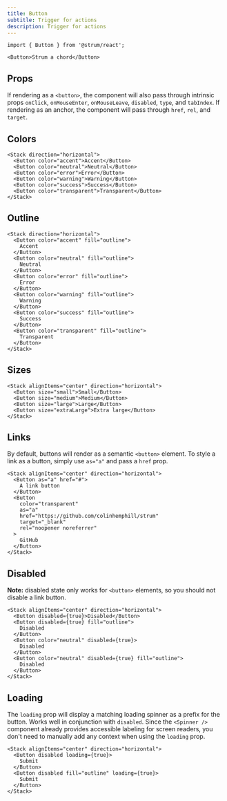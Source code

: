 ```yaml
---
title: Button
subtitle: Trigger for actions
description: Trigger for actions
---
```


```tsx
import { Button } from '@strum/react';
```

```tsx live name="simple button"
<Button>Strum a chord</Button>
```

## Props

If rendering as a `<button>`, the component will also pass through intrinsic props `onClick`, `onMouseEnter`, `onMouseLeave`, `disabled`, `type`, and `tabIndex`. If rendering as an anchor, the component will pass through `href`, `rel`, and `target`.

<PropsTable sourceLink={sourceLink} types={types} />

## Colors

```tsx live name="Button color examples"
<Stack direction="horizontal">
  <Button color="accent">Accent</Button>
  <Button color="neutral">Neutral</Button>
  <Button color="error">Error</Button>
  <Button color="warning">Warning</Button>
  <Button color="success">Success</Button>
  <Button color="transparent">Transparent</Button>
</Stack>
```

## Outline

```tsx live name="outline style buttons"
<Stack direction="horizontal">
  <Button color="accent" fill="outline">
    Accent
  </Button>
  <Button color="neutral" fill="outline">
    Neutral
  </Button>
  <Button color="error" fill="outline">
    Error
  </Button>
  <Button color="warning" fill="outline">
    Warning
  </Button>
  <Button color="success" fill="outline">
    Success
  </Button>
  <Button color="transparent" fill="outline">
    Transparent
  </Button>
</Stack>
```

## Sizes

```tsx live name="button sizes"
<Stack alignItems="center" direction="horizontal">
  <Button size="small">Small</Button>
  <Button size="medium">Medium</Button>
  <Button size="large">Large</Button>
  <Button size="extraLarge">Extra large</Button>
</Stack>
```

## Links

By default, buttons will render as a semantic `<button>` element. To style a link as a button, simply use `as="a"` and pass a `href` prop.

```tsx live name="link button"
<Stack alignItems="center" direction="horizontal">
  <Button as="a" href="#">
    A link button
  </Button>
  <Button
    color="transparent"
    as="a"
    href="https://github.com/colinhemphill/strum"
    target="_blank"
    rel="noopener noreferrer"
  >
    GitHub
  </Button>
</Stack>
```

## Disabled

**Note:** disabled state only works for `<button>` elements, so you should not disable a link button.

```tsx live name="disabled button"
<Stack alignItems="center" direction="horizontal">
  <Button disabled={true}>Disabled</Button>
  <Button disabled={true} fill="outline">
    Disabled
  </Button>
  <Button color="neutral" disabled={true}>
    Disabled
  </Button>
  <Button color="neutral" disabled={true} fill="outline">
    Disabled
  </Button>
</Stack>
```

## Loading

The `loading` prop will display a matching loading spinner as a prefix for the button. Works well in conjunction with `disabled`. Since the `<Spinner />` component already provides accessible labeling for screen readers, you don't need to manually add any context when using the `loading` prop.

```tsx live name="loading button"
<Stack alignItems="center" direction="horizontal">
  <Button disabled loading={true}>
    Submit
  </Button>
  <Button disabled fill="outline" loading={true}>
    Submit
  </Button>
</Stack>
```
